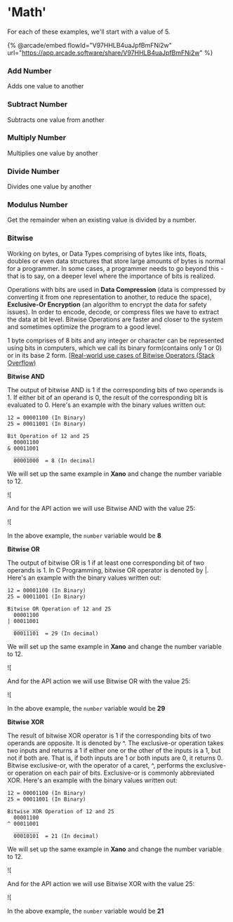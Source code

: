 # 'Math'

For each of these examples, we'll start with a value of 5.

{% @arcade/embed flowId="V97HHLB4uaJpfBmFNi2w" url="https://app.arcade.software/share/V97HHLB4uaJpfBmFNi2w" %}



### Add Number

Adds one value to another

### Subtract Number

Subtracts one value from another

### Multiply Number

Multiplies one value by another

### Divide Number

Divides one value by another

### Modulus Number

Get the remainder when an existing value is divided by a number.

### Bitwise

Working on bytes, or Data Types comprising of bytes like ints, floats, doubles or even data structures that store large amounts of bytes is normal for a programmer. In some cases, a programmer needs to go beyond this - that is to say, on a deeper level where the importance of bits is realized.

Operations with bits are used in **Data Compression** (data is compressed by converting it from one representation to another, to reduce the space), **Exclusive-Or Encryption** (an algorithm to encrypt the data for safety issues). In order to encode, decode, or compress files we have to extract the data at bit level. Bitwise Operations are faster and closer to the system and sometimes optimize the program to a good level.

1 byte comprises of 8 bits and any integer or character can be represented using bits in computers, which we call its binary form(contains only 1 or 0) or in its base 2 form. [[Real-world use cases of Bitwise Operators (Stack Overflow)](https://stackoverflow.com/questions/2096916/real-world-use-cases-of-bitwise-operators)

**Bitwise AND**

The output of bitwise AND is 1 if the corresponding bits of two operands is 1. If either bit of an operand is 0, the result of the corresponding bit is evaluated to 0. Here's an example with the binary values written out:

```
12 = 00001100 (In Binary)
25 = 00011001 (In Binary)

Bit Operation of 12 and 25
  00001100
& 00011001
  ________
  00001000  = 8 (In decimal)
```

We will set up the same example in **Xano** and change the number variable to 12.

![[](https://docs.xano.com/~gitbook/image?url=https%3A%2F%2F3176331816-files.gitbook.io%2F%7E%2Ffiles%2Fv0%2Fb%2Fgitbook-x-prod.appspot.com%2Fo%2Fspaces%252F-M8Si5XvG2QHSLi9JcVY%252Fuploads%252FdnLk2RZSWZwBOZyY3zTJ%252FCleanShot%25202023-01-18%2520at%252010.06.09%25402x.png%3Falt%3Dmedia%26token%3Dd4f54fde-f592-41f5-beb6-b37bf437f584\&width=768\&dpr=4\&quality=100\&sign=f40737df\&sv=2)

And for the API action we will use Bitwise AND with the value 25:

![[](https://docs.xano.com/~gitbook/image?url=https%3A%2F%2F3176331816-files.gitbook.io%2F%7E%2Ffiles%2Fv0%2Fb%2Fgitbook-x-prod.appspot.com%2Fo%2Fspaces%252F-M8Si5XvG2QHSLi9JcVY%252Fuploads%252FKdsin8QtlLW0S6UZuoKH%252FCleanShot%25202023-01-18%2520at%252010.06.35%25402x.png%3Falt%3Dmedia%26token%3D57dda671-646b-44bf-8891-f1c48008c214\&width=768\&dpr=4\&quality=100\&sign=fdfe129b\&sv=2)

In the above example, the `number` variable would be **8**

**Bitwise OR**

The output of bitwise OR is 1 if at least one corresponding bit of two operands is 1. In C Programming, bitwise OR operator is denoted by |. Here's an example with the binary values written out:

```
12 = 00001100 (In Binary)
25 = 00011001 (In Binary)

Bitwise OR Operation of 12 and 25
  00001100
| 00011001
  ________
  00011101  = 29 (In decimal)
```

We will set up the same example in **Xano** and change the number variable to 12.

![[](https://docs.xano.com/~gitbook/image?url=https%3A%2F%2F3176331816-files.gitbook.io%2F%7E%2Ffiles%2Fv0%2Fb%2Fgitbook-x-prod.appspot.com%2Fo%2Fspaces%252F-M8Si5XvG2QHSLi9JcVY%252Fuploads%252FdnLk2RZSWZwBOZyY3zTJ%252FCleanShot%25202023-01-18%2520at%252010.06.09%25402x.png%3Falt%3Dmedia%26token%3Dd4f54fde-f592-41f5-beb6-b37bf437f584\&width=768\&dpr=4\&quality=100\&sign=f40737df\&sv=2)

And for the API action we will use Bitwise OR with the value 25:

![[](https://docs.xano.com/~gitbook/image?url=https%3A%2F%2F3176331816-files.gitbook.io%2F%7E%2Ffiles%2Fv0%2Fb%2Fgitbook-x-prod.appspot.com%2Fo%2Fspaces%252F-M8Si5XvG2QHSLi9JcVY%252Fuploads%252F7l05Zlod386o0QyoZolZ%252FCleanShot%25202023-01-18%2520at%252010.07.04%25402x.png%3Falt%3Dmedia%26token%3D9ec5888a-4879-4fb7-bd99-b1f71da7ef44\&width=768\&dpr=4\&quality=100\&sign=13d31532\&sv=2)

In the above example, the `number` variable would be **29**

**Bitwise XOR**

The result of bitwise XOR operator is 1 if the corresponding bits of two operands are opposite. It is denoted by ^. The exclusive-or operation takes two inputs and returns a 1 if either one or the other of the inputs is a 1, but not if both are. That is, if both inputs are 1 or both inputs are 0, it returns 0. Bitwise exclusive-or, with the operator of a caret, ^, performs the exclusive-or operation on each pair of bits. Exclusive-or is commonly abbreviated XOR. Here's an example with the binary values written out:

```
12 = 00001100 (In Binary)
25 = 00011001 (In Binary)

Bitwise XOR Operation of 12 and 25
  00001100
^ 00011001
  ________
  00010101  = 21 (In decimal)
```

We will set up the same example in **Xano** and change the number variable to 12.

![[](https://docs.xano.com/~gitbook/image?url=https%3A%2F%2F3176331816-files.gitbook.io%2F%7E%2Ffiles%2Fv0%2Fb%2Fgitbook-x-prod.appspot.com%2Fo%2Fspaces%252F-M8Si5XvG2QHSLi9JcVY%252Fuploads%252FdnLk2RZSWZwBOZyY3zTJ%252FCleanShot%25202023-01-18%2520at%252010.06.09%25402x.png%3Falt%3Dmedia%26token%3Dd4f54fde-f592-41f5-beb6-b37bf437f584\&width=768\&dpr=4\&quality=100\&sign=f40737df\&sv=2)

And for the API action we will use Bitwise XOR with the value 25:

![[](https://docs.xano.com/~gitbook/image?url=https%3A%2F%2F3176331816-files.gitbook.io%2F%7E%2Ffiles%2Fv0%2Fb%2Fgitbook-x-prod.appspot.com%2Fo%2Fspaces%252F-M8Si5XvG2QHSLi9JcVY%252Fuploads%252F9Yvj06myzBBUF9mBYfxb%252FCleanShot%25202023-01-18%2520at%252010.08.16%25402x.png%3Falt%3Dmedia%26token%3D9a6ae9d0-64fe-4757-8bf2-ca2c649c20d0\&width=768\&dpr=4\&quality=100\&sign=b8aa4141\&sv=2)

In the above example, the `number` variable would be **21**
